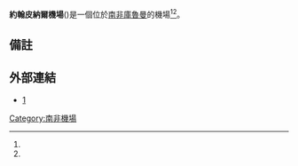 {{Infobox Airport |
airport_name = 約翰皮納爾機場<br>{{lang|en|Johan Pienaar Airport}}|
open = |
type = 民用|
run by = |
location = [[南非|南非]][[庫魯曼|庫魯曼]]|
elevation = 1,336米 |
IATA = KMH |
ICAO = FAKU |
coordinates  = {{coord|27|27|24|S|23|24|41|E|type:airport}}|
website =  |
runway1_heading = 2/20 |
runway1_feet = 5,578 |
runway1_meter = 1,700 |
runway1_surface = 柏油 |
footnotes  = 來源: [[數碼航空航班信息檔案|數碼航空航班信息檔案]]<ref name=WAD>{{WAD|FAKU|來源=[[數碼航空航班信息檔案|數碼航空航班信息檔案]]}}</ref><ref name=GCM>{{GCM|KMH|來源=[[數碼航空航班信息檔案|數碼航空航班信息檔案]]}}</ref>| 
}}
'''約翰皮納爾機場'''({{airport codes|KMH|FAKU}})是一個位於[[南非|南非]][[庫魯曼|庫魯曼]]的機場<ref name=WAD /><ref name=GCM />。

==備註==
<references />

==外部連結==
*[http://aviation-safety.net/database/airport/airport.php?id=KMH] {{Wayback|url=http://aviation-safety.net/database/airport/airport.php?id=KMH |date=20121022122733 }}

[[Category:南非機場|Category:南非機場]]